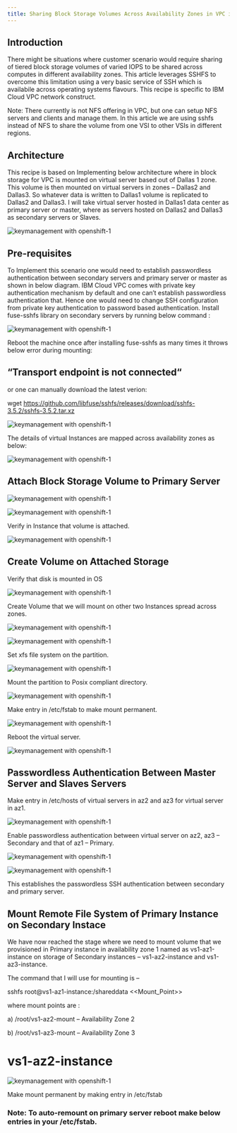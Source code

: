 ```yaml
---
title: Sharing Block Storage Volumes Across Availability Zones in VPC in IBM Cloud
---
```



<PageDescription>


</PageDescription>

## Introduction
There might be situations where customer scenario would require sharing of tiered block storage volumes of varied IOPS to be shared across computes in different availability zones. This article leverages SSHFS to overcome this limitation using a very basic service of SSH which is availabile across operating systems flavours. This recipe is specific to IBM Cloud VPC network construct.

Note: There currently is not NFS offering in VPC, but one can setup NFS servers and clients and manage them. In this article we are using sshfs instead of NFS to share the volume from one VSI to other VSIs in different regions.


## Architecture
This recipe is based on Implementing below architecture where in block storage for VPC is mounted on virtual server based out of Dallas 1 zone. This volume is then mounted on virtual servers in zones – Dallas2 and Dallas3. So whatever data is written to Dallas1 volume is replicated to Dallas2 and Dallas3. I will take virtual server hosted in Dallas1 data center as primary server or master, where as servers hosted on Dallas2 and Dallas3 as secondary servers or Slaves.

![keymanagement with openshift-1](images/Screenshot_1.jpg)


## Pre-requisites
To Implement this scenario one would need to establish passwordless authentication between secondary servers and primary server or master as shown in below diagram. IBM Cloud VPC comes with private key authentication mechanism by default and one can’t establish passwordless authentication that. Hence one would need to change SSH configuration from private key authentication to password based authentication. Install fuse-sshfs library on secondary servers by running below command :

![keymanagement with openshift-1](images/Screenshot_2_0.jpg)

Reboot the machine once after installing fuse-sshfs as many times it throws below error during mounting:

## “Transport endpoint is not connected“

 or one can manually download the latest verion:

wget https://github.com/libfuse/sshfs/releases/download/sshfs-3.5.2/sshfs-3.5.2.tar.xz

![keymanagement with openshift-1](images/Screenshot_3.jpg)

The details of virtual Instances are mapped across availability zones as below:

![keymanagement with openshift-1](images/screenshot3.jpg)

## Attach Block Storage Volume to Primary Server

![keymanagement with openshift-1](images/Screenshot_5.jpg)

![keymanagement with openshift-1](images/Screenshot_6.jpg)

Verify in Instance that volume is attached.

![keymanagement with openshift-1](images/Screenshot_7.jpg)

## Create Volume on Attached Storage

Verify that disk is mounted in OS

![keymanagement with openshift-1](images/Screenshot_8.jpg)

Create Volume that we will mount on other two Instances spread across zones.

![keymanagement with openshift-1](images/Screenshot_9.jpg)

![keymanagement with openshift-1](images/Screenshot_10.jpg)

Set xfs file system on the partition.

![keymanagement with openshift-1](images/Screenshot_11.jpg)

Mount the partition to Posix compliant directory.

![keymanagement with openshift-1](images/Screenshot_12.jpg)

Make entry in /etc/fstab to make mount permanent.

![keymanagement with openshift-1](images/Screenshot_13.jpg)

Reboot the virtual server.

![keymanagement with openshift-1](images/Screenshot_14.jpg)

## Passwordless Authentication Between Master Server and Slaves Servers
Make entry in /etc/hosts of virtual servers in az2 and az3 for virtual server in az1.

![keymanagement with openshift-1](images/Screenshot_15.jpg)

Enable passwordless authentication between virtual server on az2, az3 – Secondary and that of az1 – Primary.

![keymanagement with openshift-1](images/Screenshot_16.jpg)

![keymanagement with openshift-1](images/Screenshot_17.jpg)

This establishes the passwordless SSH authentication between secondary and primary server.

## Mount Remote File System of Primary Instance on Secondary Instace
We have now reached the stage where we need to mount volume that we provisioned in Primary instance in availability zone 1 named as vs1-az1-instance on storage of Secondary instances – vs1-az2-instance and vs1-az3-instance.

The command that I will use for mounting is  –

sshfs root@vs1-az1-instance:/shareddata <<Mount_Point>>

where mount points are :

a) /root/vs1-az2-mount – Availability Zone 2

b) /root/vs1-az3-mount – Availability Zone 3

# vs1-az2-instance
![keymanagement with openshift-1](images/Screenshot_18.jpg)

Make mount permanent by making entry in /etc/fstab

### Note: To auto-remount on primary server reboot make below entries in your /etc/fstab.




